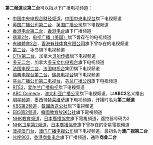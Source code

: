 {{not|2ch}}
'''第二频道'''或'''第二台'''可以指以下广播电视频道：

* [[中国中央电视台财经频道|中国中央电视台财经频道]]，[[中国中央电视台|中国中央电视台]]旗下电视频道
* [[英国广播公司第二台|英国广播公司第二台]]，[[英国广播公司|英国广播公司]]旗下电视频道
* [[香港电台第二台|香港电台第二台]]，[[香港电台|香港电台]]旗下广播频道
* [[翡翠2台|翡翠2台]]，[[电视广播（美国）|电视广播（美国）]]旗下曾存在的电视频道
* [[有線體育2台|有線體育2台]]，[[香港有线体育有限公司|香港有线体育有限公司]]旗下曾存在的电视频道
* [[第二台|第二台]]，冰岛{{link-en|Sýn (传媒公司)|Sýn (media corporation)|Sýn传媒公司}}旗下电视频道
* [[CTV第二台|CTV第二台]]，加拿大[[贝尔传媒|贝尔传媒]]旗下电视频道
* [[多元二台|多元二台]]，加拿大[[多元文化电视台|多元文化电视台]]旗下电视频道
* [[法国电视二台|法国电视二台]]，[[法国电视台|法国电视台]]集团旗下电视频道
* [[瑞典电视台第二台|瑞典电视台第二台]]，[[瑞典电视台|瑞典电视台]]旗下电视频道
* [[芬兰广播公司第二电视台|芬兰广播公司第二电视台]]，[[芬兰广播公司|芬兰广播公司]]旗下电视频道
* [[RTÉ2|RTÉ2]]，[[爱尔兰广播电视|爱尔兰广播电视]]旗下电视频道
* [[ABC_Comedy|ABC Comedy]]，[[澳大利亚广播公司|澳大利亚广播公司]]旗下电视频道，以'''ABC2'''名义播出
* [[明星频道|明星频道]]，墨西哥[[特莱维萨|特莱维萨]]旗下电视频道，开播时名为'''第二频道'''
* [[KBS第2频道|KBS第2频道]]，[[韓國放送公社|韓國放送公社]]旗下電視頻道
* [[EBS第2频道|EBS第2频道]]，[[韓國教育放送公社|韓國教育放送公社]]旗下電視頻道
* [[NHK教育频道|NHK教育频道]]，[[日本廣播協會|日本廣播協會]]旗下電視頻道，遥控器号码为2
* [[NHK卫星第2频道|NHK卫星第2频道]]，[[日本廣播協會|日本廣播協會]]旗下曾存在的衛星電視頻道
* [[澳视澳门台|澳视澳门台]]，[[澳门广播电视公司|澳门广播电视公司]]旗下电视频道，最初名为'''澳广视第二台'''
* [[叱咤903|叱咤903]]，[[香港商业电台|香港商业电台]]旗下广播频道，通称'''商业二台'''

{{disambig|cat=四字消歧义}}
